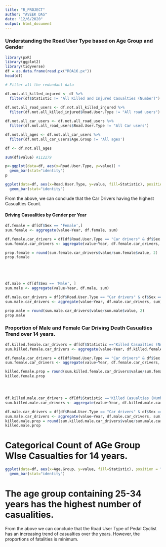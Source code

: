 ```yaml
---
title: "R_PROJECT"
author: "AVEEK DAS"
date: "12/6/2020"
output: html_document
---
```


### Understanding the Road User Type based on Age Group and Gender

```r
library(pxR)
library(ggplot2)
library(tidyverse)
df = as.data.frame(read.px("ROA16.px"))
head(df)
```

```r

# Filter all the redundant data

df.not.all_killed_injured <- df %>%
  filter(df$Statistic != "All Killed and Injured Casualties (Number)")
  
df.not.all_road_users <- df.not.all_killed_injured %>%  
  filter(df.not.all_killed_injured$Road.User.Type != "All road users")

df.not.all_car_users <- df.not.all_road_users %>%  
  filter(df.not.all_road_users$Road.User.Type != "All Car users")

df.not.all_ages <- df.not.all_car_users %>%  
  filter(df.not.all_car_users$Age.Group != 'All ages')

df <- df.not.all_ages

sum(df$value) #112279
```

```r
p<-ggplot(data=df, aes(x=Road.User.Type, y=value)) +
  geom_bar(stat="identity")
p
```


```r
ggplot(data=df, aes(x=Road.User.Type, y=value, fill=Statistic), position = "fill") +
  geom_bar(stat="identity")
```

From the above, we can conclude that the Car Drivers having the highest Casualties Count.


#### Driving Casualities by Gender per Year

```r
df.female = df[df$Sex == 'Female',]
sum.female <- aggregate(value~Year, df.female, sum)

df.female.car_drivers = df[df$Road.User.Type == "Car drivers" & df$Sex == 'Female',]
sum.female.car_drivers <- aggregate(value~Year, df.female.car_drivers, sum)

prop.female = round(sum.female.car_drivers$value/sum.female$value, 2)
prop.female





df.male = df[df$Sex == 'Male', ]
sum.male <- aggregate(value~Year, df.male, sum)

df.male.car_drivers = df[df$Road.User.Type == "Car drivers" & df$Sex == 'Male', ]
sum.male.car_drivers <- aggregate(value~Year, df.male.car_drivers, sum)

prop.male = round(sum.male.car_drivers$value/sum.male$value, 2)
prop.male

```


### Proportion of Male and Female Car Driving Death Casualties Trend over 14 years.

```r
df.killed.female.car_drivers = df[df$Statistic =='Killed Casualties (Number)' & df$Road.User.Type == "Car drivers" & df$Sex == 'Female', ]
sum.killed.female.car_drivers <- aggregate(value~Year, df.killed.female.car_drivers, sum)

df.female.car_drivers = df[df$Road.User.Type == "Car drivers" & df$Sex == 'Female', ]
sum.female.car_drivers <- aggregate(value~Year, df.female.car_drivers, sum)

killed.female.prop = round(sum.killed.female.car_drivers$value/sum.female.car_drivers$value, 2)
killed.female.prop




df.killed.male.car_drivers = df[df$Statistic =='Killed Casualties (Number)' & df$Road.User.Type == "Car drivers" & df$Sex == 'Male', ]
sum.killed.male.car_drivers <- aggregate(value~Year, df.killed.male.car_drivers, sum)

df.male.car_drivers = df[df$Road.User.Type == "Car drivers" & df$Sex == 'Male', ]
sum.male.car_drivers <- aggregate(value~Year, df.male.car_drivers, sum)
killed.male.prop = round(sum.killed.male.car_drivers$value/sum.male.car_drivers$value, 2)
killed.male.prop
```

# Categorical Count of AGe Group WIse Casualties for 14 years.

```r
ggplot(data=df, aes(x=Age.Group, y=value, fill=Statistic), position = "fill") +
  geom_bar(stat="identity")
```


# The age group containing 25-34 years has the highest number of casualities.

From the above we can conclude that the Road User Type of Pedal Cyclist has an increasing trend of casualties over the years. However, the proportions of fatalities is minimum.
